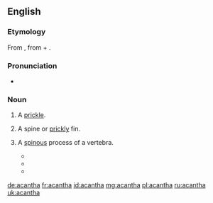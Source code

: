 ==English==

===Etymology===
From {{etyl|grc|en}} {{term|ἄκανθα||thorn|lang=grc}}, from {{term|ἀκή||thorn|lang=grc}} + {{term|ἄνθος||flower|lang=grc}}.

===Pronunciation===
* {{a|US}} {{IPA|/əˈkæn.θə/|/əˈkænt.θə/|lang=en}}

===Noun===
{{en-noun}}

# {{context|botany|lang=en}} A [[prickle]].
# {{context|zoology|lang=en}} A spine or [[prickly]] fin.
# {{context|anatomy|lang=en}} A [[spinous]] process of a vertebra.
#* {{quote-book|title=Galen on the usefulness of the parts of the body| page=581| books.google.com/books?id=HbVsAAAAMAAJ| by={{w|Galen}}| author=Margaret Tallmadge May| year=1968| passage=Moreover, all the outgrowths which I have said constitute the '''acantha''' are not of equal size in all the vertebrae, and Nature has done this with wonderful forethought.|url=http://books.google.com/books?id=HbVsAAAAMAAJ&q=%22an|the+acantha%22&dq=%22an|the+acantha%22&hl=en&sa=X&ei=8kwIUeGEB6Ga0QHVloHgDA&ved=0CHwQ6AEwDjge}}
#*{{quote-book|title=Speaking of Children's Posture Problems and the Injuries They Cause| page=55| books.google.com/books?isbn=0832622443| author=Renate Zauner| year=1980| passage=Individual vertebral bodies (right) as seen from the side and from above. The '''acantha''' is the spiney projection on the right of each illustration: in the lower illustration the boney spinal canal is shown between the '''acantha''' and the vertebral body.}}
#* {{quote-book|title=Foundations of Manual Lymph Drainage| page=73| books.google.com/books?isbn=0323070418| author=Michael Foeldi, Roman Strossenreuther| year=2005| passage=Rotary strokes or stationary circles in the direction of the flank / Alternate from the '''acantha''' of the vertebral column in the direction of the flank (medial to lateral)}}
[[de:acantha]]
[[fr:acantha]]
[[id:acantha]]
[[mg:acantha]]
[[pl:acantha]]
[[ru:acantha]]
[[uk:acantha]]